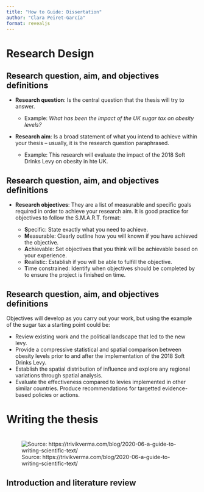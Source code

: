 ```yaml
---
title: "How to Guide: Dissertation"
author: "Clara Peiret-García"
format: revealjs
---
```


# Research Design

## Research question, aim, and objectives definitions

- **Research question**: Is the central question that the thesis will try to answer.

    - Example: *What has been the impact of the UK sugar tax on obesity levels?*

- **Research aim**: Is a broad statement of what you intend to achieve within your thesis -- usually, it is the research question paraphrased.

    - Example: This research will evaluate the impact of the 2018 Soft Drinks Levy on obesity in hte UK.

## Research question, aim, and objectives definitions

- **Research objectives**: They are a list of measurable and specific goals required in order to achieve your research aim. It is good practice for objectives to follow the S.M.A.R.T. format: 

    - **S**pecific: State exactly what you need to achieve.
    - **M**easurable: Clearly outline how you will known if you have achieved the objective.
    - **A**chievable: Set objectives that you think will be achievable based on your experience.
    - **R**ealistic: Establish if you will be able to fulfill the objective. 
    - **T**ime constrained: Identify when objectives should be completed by to ensure the project is finished on time.

## Research question, aim, and objectives definitions

Objectives will develop as you carry out your work, but using the example of the sugar tax a starting point could be:

- Review existing work and the political landscape that led to the new levy.
- Provide a compressive statistical and spatial comparison between obesity levels prior to and after the implementation of the 2018 Soft Drinks Levy.
- Establish the spatial distribution of influence and explore any regional variations through spatial analysis.
- Evaluate the effectiveness compared to levies implemented in other similar countries. Produce recommendations for targetted evidence-based policies or actions.

# Writing the thesis

# 

![Source: https://trivikverma.com/blog/2020-06-a-guide-to-writing-scientific-text/](scientific-writing-featured.png)

## Introduction and literature review

